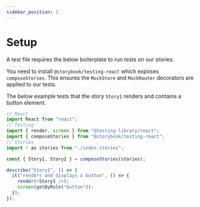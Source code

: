 ```yaml
---
sidebar_position: 2
---
```


# Setup

A test file requires the below boilerplate to run tests on our stories.

You need to install `@storybook/testing-react` which exposes `composeStories`.
This ensures the `MockStore` and `MockRouter` decorators are applied to our tests.

The below example tests that the story `Story1` renders and contains a button element.

```javascript
// React
import React from "react";
// Testing
import { render, screen } from "@testing-library/react";
import { composeStories } from "@storybook/testing-react";
// Stories
import * as stories from "./index.stories";

const { Story1, Story2 } = composeStories(stories);

describe("Story1", () => {
  it("renders and displays a button", () => {
    render(<Story1 />);
    screen(getByRole("button"));
  });
});
```
